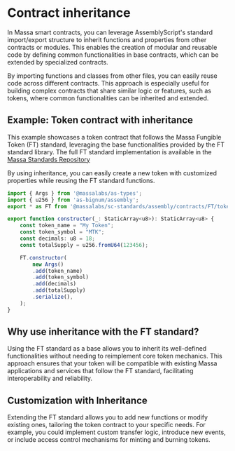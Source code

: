# Contract inheritance

In Massa smart contracts, you can leverage AssemblyScript's standard import/export structure to inherit functions and properties from other contracts or modules. This enables the creation of modular and reusable code by defining common functionalities in base contracts, which can be extended by specialized contracts.

By importing functions and classes from other files, you can easily reuse code across different contracts. This approach is especially useful for building complex contracts that share similar logic or features, such as tokens, where common functionalities can be inherited and extended.

## Example: Token contract with inheritance

This example showcases a token contract that follows the Massa Fungible Token (FT) standard, leveraging the base functionalities provided by the FT standard library. The full FT standard implementation is available in the [Massa Standards Repository](https://github.com/massalabs/massa-standards/blob/main/smart-contracts/assembly/contracts/FT/token.ts)

By using inheritance, you can easily create a new token with customized properties while reusing the FT standard functions.

```ts
import { Args } from '@massalabs/as-types';
import { u256 } from 'as-bignum/assembly';
export * as FT from '@massalabs/sc-standards/assembly/contracts/FT/token';

export function constructor(_: StaticArray<u8>): StaticArray<u8> {
    const token_name = "My Token";
    const token_symbol = "MTK";
    const decimals: u8 = 18;
    const totalSupply = u256.fromU64(123456);

    FT.constructor(
        new Args()
        .add(token_name)
        .add(token_symbol)
        .add(decimals)
        .add(totalSupply)
        .serialize(),
    );
}
```

## Why use inheritance with the FT standard?
Using the FT standard as a base allows you to inherit its well-defined functionalities without needing to reimplement core token mechanics. This approach ensures that your token will be compatible with existing Massa applications and services that follow the FT standard, facilitating interoperability and reliability.

## Customization with Inheritance
Extending the FT standard allows you to add new functions or modify existing ones, tailoring the token contract to your specific needs. For example, you could implement custom transfer logic, introduce new events, or include access control mechanisms for minting and burning tokens.